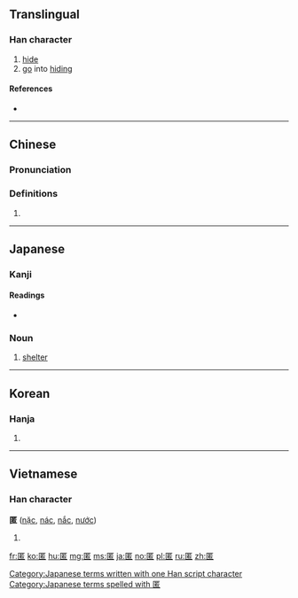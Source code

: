 {{character info/new}}
==Translingual==

===Han character===
{{Han char|rn=23|rad=匸|as=09|sn=11|four=7171<sub>6</sub>|canj=尸廿大口 (STKR)|ids=⿷[[匸]][[若]]}}

# [[hide]]
# [[go]] into [[hiding]]

====References====
* {{Han ref|kx=0155.120|dkj=02690|dj=0347.250|hdz=10086.120|uh=533F|ud=21311|bh=B0CE|bd=45262}}

----

==Chinese==
{{zh-forms}}

===Pronunciation===
{{zh-pron
|m=nì
|c=nik1
|mc=y
|oc=y
|ma=
|cat=v
}}

===Definitions===
# {{rfdef|lang=zh}}

----

==Japanese==

===Kanji===
{{ja-kanji|grade=c|rs=匸09}}

====Readings====
* {{ja-readings|goon=[[にょく]] (nyoku)|kanon=[[じょく]] (joku), from [[ぢょく]]|kanyoon=[[とく]] (toku)|kun=[[かくれる]] (kakureru), [[かくす]] (kakusu)}}

===Noun===
{{ja-noun|k|hira=とく|rom=toku}} 

# [[shelter]]

[[Category:Japanese terms written with one Han script character]]
[[Category:Japanese terms spelled with 匿]]

----

==Korean==

===Hanja===
{{ko-hanja|hangeul=닉|rv=nik|mr=nik}}

# {{defn|lang=ko|sort=匸09}}

----

==Vietnamese==

===Han character===
'''匿''' ([[nặc]], [[nác]], [[nắc]], [[nước]])

# {{defn|lang=vi}}

[[fr:匿]]
[[ko:匿]]
[[hu:匿]]
[[mg:匿]]
[[ms:匿]]
[[ja:匿]]
[[no:匿]]
[[pl:匿]]
[[ru:匿]]
[[zh:匿]]
